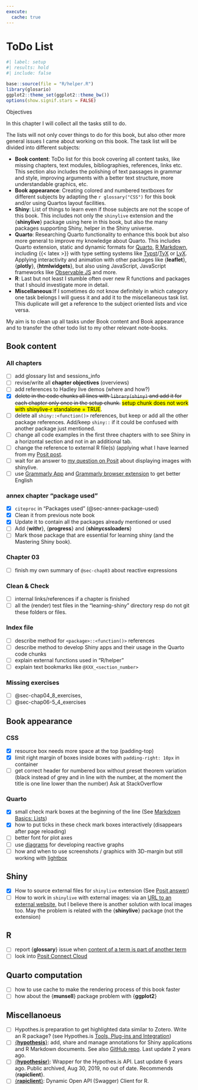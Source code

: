 ```yaml
---
execute:
  cache: true
---
```


# ToDo List {#sec-annex-todo}




```r
#| label: setup
#| results: hold
#| include: false

base::source(file = "R/helper.R")
library(glosario)
ggplot2::theme_set(ggplot2::theme_bw())
options(show.signif.stars = FALSE)

```


::::: {#obj-todo-list}
:::: {.my-objectives}
::: {.my-objectives-header}

Objectives
:::

::: {.my-objectives-container}


In this chapter I will collect all the tasks still to do. 

The lists will not only cover things to do for this book, but also other more general issues I came about working on this book. The task list will be divided into different subjects:

- **Book content**: ToDo list for this book covering all content tasks, like missing chapters, text modules, bibliographies, references, links etc. This section also includes the polishing of text passages in grammar and style, improving arguments with a better text structure, more understandable graphics, etc.
- **Book appearance**: Creating colored and numbered textboxes for different subjects by adapting the `r glossary("CSS")` for this book and/or using Quartos layout facilities.
- **Shiny**: List of things to learn even if those subjects are not the scope of this book. This includes not only the `shinylive` extension and the {**shinylive**} package using here in this book, but also the many packages supporting Shiny, helper in the Shiny universe.
- **Quarto**: Researching Quarto functionality to enhance this book but also more general to improve my knowledge about Quarto. This includes Quarto extension, static and dynamic formats for [Quarto](https://r4ds.hadley.nz/quarto-formats), [R Markdown](https://rmarkdown.rstudio.com/), including {{< latex >}} with type setting systems like [Typst](https://typst.app/)/[TyX](https://tyx-editor.com/) or [LyX](https://www.lyx.org/). Applying interactivity and animation with other packages like {**leaflet**}, {**plotly**}, {**htmlwidgets**}, but also using JavaScript, JavaScript frameworks like [Observable JS](https://quarto.org/docs/interactive/ojs/) and more.
- **R**: Last but not least I stumble often over new R functions and packages that I should investigate more in detail.
- **Miscellaneous**:If I sometimes do not know definitely in which category one task belongs I will guess it and add it to the miscellaneous task list. This duplicate will get a reference to the subject oriented lists and vice versa. 

::: {.callout-important #imp-annex-todo-objective}
My aim is to clean up all tasks under Book content and Book appearance and to transfer the other todo list to my other relevant note-books.
:::




:::
::::
:::::

## Book content {#sec-annex-todo-book-content}

### All chapters

- [ ] add glossary list and sessions_info
- [ ] revise/write all **chapter objectives** (overviews)
- [ ] add references to Hadley live demos (where and how?)
- [x] ~~delete in the code chunks all lines with `library(shiny)` and add it for each chapter only once in the setup chunk.~~ [setup chunk does not work with shinylive-r standalone = TRUE]{.mark}.  
- [ ] delete all `shiny::<function()>` references, but keep or add all the other package references. Add/keep `shiny::` if it could be confused with another package just mentioned.
- [ ] change all code examples in the first three chapters with to see Shiny in a horizontal section and not in an additional tab.
- [ ] change the reference to external R file(s) (applying what I have learned from my [Posit post](https://forum.posit.co/t/shinylive-r-cannot-include-r-file/202123/6).
- [ ] wait for an answer to [my question on Posit](https://forum.posit.co/t/shinylive-r-with-renderimage/202516) about displaying images with shinylive.
- [ ] use [Grammarly App](https://www.grammarly.com/desktop/mac) and [Grammarly browser extension](https://www.grammarly.com/browser) to get better English

### annex chapter "package used"

- [x] `citeproc` in "Packages used" (@sec-annex-package-used)
- [x] Clean it from previous note book
- [x] Update it to contain all the packages already mentioned or used
- [ ] Add {**withr**}, {**progress**} and {**shinycssloaders**}
- [ ] Mark those package that are essential for learning shiny (and the Mastering Shiny book).

### Chapter 03

- [ ] finish my own summary of `@sec-chap03` about reactive expressions

### Clean & Check

- [ ] internal links/references if a chapter is finished
- [ ] all the (render) test files in the "learning-shiny" directory resp do not git these folders or files.

### Index file

- [ ] describe method for `<package>::<function()>` references
- [ ] describe method to develop Shiny apps and their usage in the Quarto code chunks
- [ ] explain external functions used in "R/helper"
- [ ] explain text bookmarks like `@XXX_<section_number>`

### Missing exercises

- [ ] @sec-chap04_8_exercises, 
- [ ] @sec-chap06-5_4_exercises



## Book appearance {#sec-annex-todo-book-appearance}

### CSS

- [x] resource box needs more space at the top (padding-top)
- [x] limit right margin of boxes inside boxes with `padding-right: 10px` in container
- [ ] get correct header for numbered box without preset theorem variation  (black instead of grey and in line with the number, at the moment the title is one line lower than the number) Ask at StackOverflow

### Quarto {#sec-annex-todo-quarto}

- [x] small check mark boxes at the beginning of the line (See [Markdown Basics: Lists](https://quarto.org/docs/authoring/markdown-basics.html#lists))
- [x] how to put ticks in these check mark boxes interactively (disappears after page reloading)
- [ ] better font for plot axes     
- [ ] use [diagrams](https://quarto.org/docs/authoring/diagrams.html) for developing reactive graphs 
- [ ] how and when to use screenshots / graphics with 3D-margin but still working with [lightbox](https://quarto.org/docs/output-formats/html-lightbox-figures.html)

## Shiny {#sec-annex-todo-shiny}

- [x] How to source external files for `shinylive` extension (See [Posit answer](https://forum.posit.co/t/shinylive-r-cannot-include-r-file/202123/8))
- [ ] How to work in `shinylive` with external images: via an [URL to an external website](https://forum.posit.co/t/shinylive-r-with-renderimage/202516/10), but I believe there is another solution with local images too. May the problem is related with the {**shinylive**} package (not the extension)


## R {#sec-annex-todo-r}

- [ ] report {**glossary**} issue when [content of a term is part of another term](https://github.com/debruine/glossary/issues/11)
- [ ] look into [Posit Connect Cloud](https://connect.posit.cloud/)


## Quarto computation

- [ ] how to use cache to make the rendering process of this book faster
- [ ] how about the {**munsell**} package problem with {**ggplot2**}

## Miscellanoeus

- [ ] Hypothes.is preparation to get highlighted data similar to Zotero. Write an R package? (see Hypothes.is [Tools, Plug-ins and Integration](https://web.hypothes.is/tools-plug-ins-and-integrations/))
- [ ] [{**hypothesis**}](https://r-world-devs.github.io/hypothesis/index.html): add, share and manage annotations for Shiny applications and R Markdown documents. See also [GitHub repo](https://github.com/r-world-devs/hypothesis). Last update 2 years ago.
- [ ] [{**hypothesisr**}](https://github.com/mdlincoln/hypothesisr): Wrapper for the Hypothes.is API. Last update 6 years ago. Public archived, Aug 30, 2019, no out of date. Recommends {**rapiclient**}.
- [ ] [{**rapiclient**}](https://github.com/bergant/rapiclient): Dynamic Open API (Swagger) Client for R.
